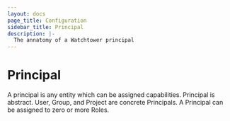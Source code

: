 ```yaml
---
layout: docs
page_title: Configuration
sidebar_title: Principal
description: |-
  The annatomy of a Watchtower principal
---
```


# Principal

A principal is any entity which can be assigned capabilities. Principal is abstract. User, Group, and Project are concrete Principals. A Principal can be assigned to zero or more Roles.
